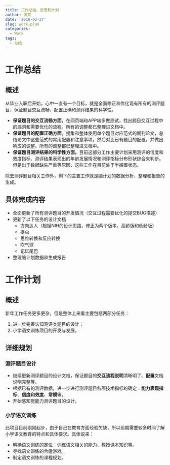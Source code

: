 ```yaml
---
title: 工作总结、反思和计划
author: 张亮
date: '2018-02-27'
slug: work-plan
categories:
  - Work
tags:
  - 总结
---
```


# 工作总结

## 概述

从毕业入职后开始，心中一直有一个目标，就是全面修正和优化现有所有的测评题目，保证题目交互流畅、配置正确和测评结果的科学性。

* **保证题目的交互流畅方面。**在网页端和APP端多做测试，找出题目交互过程中的漏洞和需要优化的流程。所有的调整都已整理进文档中。
* **保证题目的配置正确方面。**搜集和整体使用单个题目对应范式的期刊论文，总结论文中这些范式的常用配置和注意事项，然后对比已有题目的配置，并做出响应的调整。所有的调整都已整理进文档中。
* **保证题目测评结果的科学性方面。**目前这部分工作主要计划采用测评的信度和效度指标、测评结果表现出的年龄发展情况和测评指标分布形状综合来判断。但是出于数据缺失严重等原因，这些工作在目前处于半搁置状态。

除去测评题目相关工作外，剩下的主要工作就是脑计划的数据分析、整理和报告的生成。

## 具体完成内容

* 全面更新了所有测评题目的开发情况（交互过程需要优化的提交BUG描述）
* 更新了以下任务的设计文档
    + 方向达人（根据NIH的设计思路，修正为两个版本，高龄版和低龄版）
    + 捉虫
    + 思维转换和反应转换
    + 吹气球
    + 记忆尾巴
* 整理脑计划数据和生成报告

# 工作计划

## 概述

新年工作任务更多更杂，但是整体上来看主要包括两部分任务：

1. 进一步完善认知测评类题目的设计；
1. 小学语文训练项目的开发与发展。

## 详细规划

### 测评题目设计

* 继续更新测评题目的设计文档，保证题目的**交互流程说明**清晰明了、**配置**文档说明完整等。
* 根据已有的测评数据，进一步进行测评题目各项技术指标的确定：**能力表现指标**、**信度和效度**、**常模**等。
* 开始感知觉能力测评题目的设计。

### 小学语文训练

此项目目前刚刚起步，由于自己在教育方面经验欠缺，所以前期需要较多时间了解小学语文教育的特点和具体要求。具体说来：

* 明确语文训练的定位：训练语文相关的能力、教授课本知识等。
* 寻找语文训练的合适游戏。
* 制定语文训练的课程规划。
